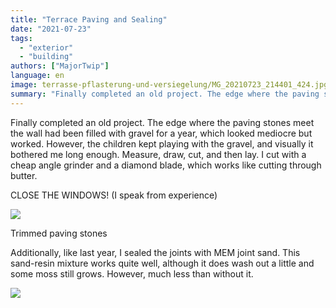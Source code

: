 ```yaml
---
title: "Terrace Paving and Sealing"
date: "2021-07-23"
tags: 
  - "exterior"
  - "building"
authors: ["MajorTwip"]
language: en
image: terrasse-pflasterung-und-versiegelung/MG_20210723_214401_424.jpg
summary: "Finally completed an old project. The edge where the paving stones meet the wall had been filled with gravel for a year, which looked mediocre but worked. However, the children kept playing with the gravel, and visually it bothered me long enough. Measure, draw, cut, and then lay. I cut with a cheap angle grinder and a diamond blade, which works like cutting through butter."
---
```


Finally completed an old project. The edge where the paving stones meet the wall had been filled with gravel for a year, which looked mediocre but worked. However, the children kept playing with the gravel, and visually it bothered me long enough. Measure, draw, cut, and then lay. I cut with a cheap angle grinder and a diamond blade, which works like cutting through butter.

CLOSE THE WINDOWS! (I speak from experience)

![](/static/images/blog/terrasse-pflasterung-und-versiegelung/20210723_212347-478x1024.jpg)

Trimmed paving stones

Additionally, like last year, I sealed the joints with MEM joint sand. This sand-resin mixture works quite well, although it does wash out a little and some moss still grows. However, much less than without it.

![](/static/images/blog/terrasse-pflasterung-und-versiegelung/IMG_20210723_214401_424.jpg)
